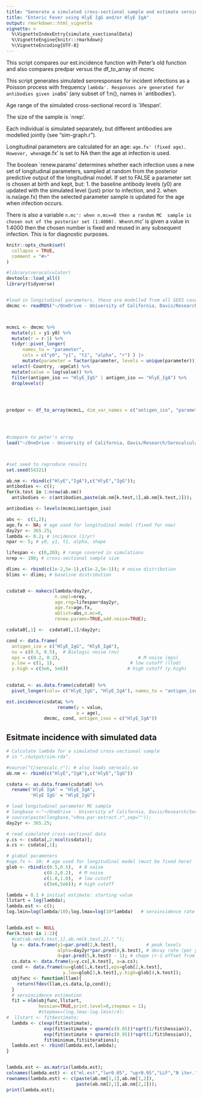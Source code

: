 ```yaml
---
title: "Generate a simulated cross-sectional sample and estimate seroincidence"
title: "Enteric Fever using HlyE IgG and/or HlyE IgA"
output: rmarkdown::html_vignette
vignette: >
  %\VignetteIndexEntry{simulate_xsectionalData}
  %\VignetteEngine{knitr::rmarkdown}
  %\VignetteEncoding{UTF-8}
---
```


This script compares our est.incidence function with Peter's old function and also compares predpar versus the df_to_array of mcmc

 This script generates simulated seroresponses for incident infections
 as a Poisson process with frequency `lambda'. Responses are generated for
 antibodies given in `abs' (any subset of 1:n(), names in `antibodies').

 Age range of the simulated cross-sectional record is `lifespan'.

 The size of the sample is `nrep'.

 Each individual is simulated separately, but different antibodies are
 modelled jointly (see "sim-graph.r").

 Longitudinal parameters are calculated for an age: `age.fx' (fixed age).
 However, when `age.fx' is set to NA then the age at infection is used.

 The boolean `renew.params' determines whether each infection uses a
 new set of longitudinal parameters, sampled at random from the
 posterior predictive output of  the longitudinal model. If set to FALSE
 a parameter set is chosen at birth and kept, but:
 1. the baseline antibody levels (y0) are updated with the simulated level
    (just) prior to infection, and
 2. when is.na(age.fx) then the selected parameter sample is updated for the
    age when infection occurs.

 There is also a variable `n.mc': when n.mc==0 then a random MC
 sample is chosen out of the posterior set (1:4000). When `n.mc' is
 given a value in 1:4000 then the chosen number is fixed and reused
 in any subsequent infection. This is for diagnostic purposes.


```r
knitr::opts_chunk$set(
  collapse = TRUE,
  comment = "#>"
)
```


```r
#library(serocalculator)
devtools::load_all()
library(tidyverse)


#load in longitudinal parameters, these are modelled from all SEES cases across all ages and countries 
dmcmc <- readRDS("~/OneDrive - University of California, Davis/Research/Serocalculator/Serocalculator App-Teams/Code/longitudinal model/v9na/output/mcmc.rds")



mcmcL <- dmcmc %>%
  mutate(y1 = y1-y0) %>%
  mutate(r = r-1) %>%
  tidyr::pivot_longer(
      names_to = "parameter",
      cols = c("y0", "y1", "t1", "alpha", "r") ) |>
      mutate(parameter = factor(parameter, levels = unique(parameter))) %>%
  select(-Country, -ageCat) %>%
  mutate(value = log(value)) %>%
  filter(antigen_iso == "HlyE_IgG" | antigen_iso == "HlyE_IgA") %>%
  droplevels()
  



predpar <- df_to_array(mcmcL, dim_var_names = c("antigen_iso", "parameter"))
 



#compare to peter's array
load("~/OneDrive - University of California, Davis/Research/Serocalculator/Serocalculator App-Teams/Code/longitudinal model/v9na/output/v9na.pred.rda")




```



```r
#set seed to reproduce results
set.seed(54321)

ab.nm <- rbind(c("HlyE","IgA"),c("HlyE","IgG"));
antibodies <- c();
for(k.test in 1:nrow(ab.nm))
  antibodies <- c(antibodies,paste(ab.nm[k.test,1],ab.nm[k.test,2]));

antibodies <- levels(mcmcL$antigen_iso)

abs <-  c(1,2);
age.fx <- NA; # age used for longitudinal model (fixed for now)
day2yr <- 365.25;
lambda <- 0.2; # incidence (1/yr)
npar <- 5; # y0, y1, t1, alpha, shape

lifespan <- c(0,20); # range covered in simulations
nrep <- 100; # cross-sectional sample size

dlims <- rbind(c(1e-2,5e-1),c(1e-2,5e-1)); # noise distribution
blims <- dlims; # baseline distribution


csdata0 <- makecs(lambda/day2yr,
                  n.smpl=nrep,
                  age.rng=lifespan*day2yr,
                  age.fx=age.fx,
                  ablist=abs,n.mc=0,
                  renew.params=TRUE,add.noise=TRUE);

csdata0[,1] <-  csdata0[,1]/day2yr;


```


```r



cond <- data.frame(
  antigen_iso = c("HlyE_IgG", "HlyE_IgA"),
  nu = c(0.5, 0.5),  # Biologic noise (nu)
  eps = c(0.2, 0.2),                             # M noise (eps)
  y.low = c(1, 1),                            # low cutoff (llod)
  y.high = c(5e6, 5e6))                      # high cutoff (y.high)
                          

csdataL <- as.data.frame(csdata0) %>%
  pivot_longer(cols= c("HlyE_IgG", "HlyE_IgA"), names_to = "antigen_iso", values_to = "value")

est.incidence(csdataL %>%
                   rename(y = value,
                          a = age), 
              dmcmc, cond, antigen_isos = c("HlyE_IgA"))


```



## Esitmate incidence with simulated data
```r
# Calculate lambda for a simulated cross-sectional sample
# in "./output/sim.rda".

#source("C/serocalc.r"); # also loads serocalc.so
ab.nm <- rbind(c("HlyE","IgA"),c("HlyE","IgG"))

csdata <- as.data.frame(csdata0) %>%
  rename('HlyE IgA' = "HlyE_IgA",
         'HlyE IgG' = "HlyE_IgG")

# load longitudinal parameter MC sample
# longbase <-"~/OneDrive - University of California, Davis/Research/Serocalculator/Serocalculator App-Teams/Code/longitudinal model/v9na/"
# source(paste(longbase,"v9na.par-extract.r",sep=""));
day2yr <- 365.25;

# read simulated cross-sectional data
y.cs <- csdata[,2:ncol(csdata)];
a.cs <- csdata[,1];

# global parameters
#age.fx <- 10; # age used for longitudinal model (must be fixed here)
glob <- rbind(c(0.5,0.5),  # B noise
              c(0.2,0.2),  # M noise
              c(1.0,1.0),  # low cutoff
              c(5e6,5e6)); # high cutoff

lambda = 0.1 # initial estimate: starting value
llstart = log(lambda);
lambda.est <- c();
log.lmin=log(lambda/10);log.lmax=log(10*lambda)   # seroincidence rate interval


lambda.est <- NULL
for(k.test in 1:2){
  #cat(ab.nm[k.test,1],ab.nm[k.test,2]," ");
  lp <- data.frame(y1=par.pred(2,k.test),           # peak levels
                   alpha=day2yr*par.pred(4,k.test), # decay rate (per year)
                   d=par.pred(5,k.test) - 1); # shape (r-1 offset from exp)
  cs.data <- data.frame(y=y.cs[,k.test], a=a.cs);
  cond <- data.frame(nu=glob[1,k.test],eps=glob[2,k.test],
                     y.low=glob[3,k.test],y.high=glob[4,k.test]);
  objfunc <- function(llam){
    return(fdev(llam,cs.data,lp,cond));
  }
  # seroincidence estimation
  fit = nlm(objfunc,llstart,
            hessian=TRUE,print.level=0,stepmax = 1);
            #stepmax=(log.lmax-log.lmin)/4);
#  llstart <- fit$estimate;
  lambda <- c(exp(fit$estimate),
              exp(fit$estimate + qnorm(c(0.05))*sqrt(1/fit$hessian)),
              exp(fit$estimate + qnorm(c(0.95))*sqrt(1/fit$hessian)),
              fit$minimum,fit$iterations);
  lambda.est <- rbind(lambda.est,lambda);
}


lambda.est <- as.matrix(lambda.est);
colnames(lambda.est) <- c("ml.est","lwr0.05", "upr0.95","LLF","N iter.");
rownames(lambda.est) <- c(paste(ab.nm[1,1],ab.nm[1,2]),
                          paste(ab.nm[2,1],ab.nm[2,2]));
print(lambda.est);


```
